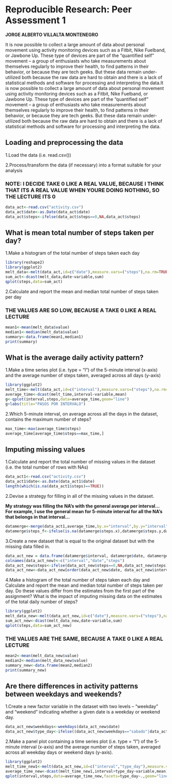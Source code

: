 Reproducible Research: Peer Assessment 1
========================================================
**JORGE ALBERTO VILLALTA MONTENEGRO**

It is now possible to collect a large amount of data about personal movement using activity monitoring devices such as a Fitbit, Nike Fuelband, or Jawbone Up. These type of devices are part of the “quantified self” movement – a group of enthusiasts who take measurements about themselves regularly to improve their health, to find patterns in their behavior, or because they are tech geeks. But these data remain under-utilized both because the raw data are hard to obtain and there is a lack of statistical methods and software for processing and interpreting the data.It is now possible to collect a large amount of data about personal movement using activity monitoring devices such as a Fitbit, Nike Fuelband, or Jawbone Up. These type of devices are part of the “quantified self” movement – a group of enthusiasts who take measurements about themselves regularly to improve their health, to find patterns in their behavior, or because they are tech geeks. But these data remain under-utilized both because the raw data are hard to obtain and there is a lack of statistical methods and software for processing and interpreting the data.

## Loading and preprocessing the data

1.Load the data (i.e. read.csv())

2.Process/transform the data (if necessary) into a format suitable for your analysis

### **NOTE: I DECIDE TAKE 0 LIKE A REAL VALUE, BECAUSE I THINK THAT ITS A REAL VALUE WHEN YOURE DOING NOTHING, SO THE LECTURE ITS 0**


```r
data_act<-read.csv("activity.csv")
data_act$date<-as.Date(data_act$date)
data_act$steps<-ifelse(data_act$steps==0,NA,data_act$steps)
```

## What is mean total number of steps taken per day?

1.Make a histogram of the total number of steps taken each day

```r
library(reshape2)
library(ggplot2)
melt_data<-melt(data_act,id=c("date"),measure.vars=("steps"),na.rm=TRUE)
sum_act<-dcast(melt_data,date~variable,sum)
qplot(steps,data=sum_act)
```

2.Calculate and report the mean and median total number of steps taken per day

### THE VALUES ARE SO LOW, BECAUSE A TAKE 0 LIKE A REAL LECTURE

```r
mean1<-mean(melt_data$value)
median1<-median(melt_data$value)
summary<-data.frame(mean1,median1)
print(summary)
```

## What is the average daily activity pattern?

1.Make a time series plot (i.e. type = "l") of the 5-minute interval (x-axis) and the average number of steps taken, averaged across all days (y-axis)

```r
library(ggplot2)
melt_time<-melt(data_act,id=c("interval"),measure.vars=("steps"),na.rm=TRUE)
average_time<-dcast(melt_time,interval~variable,mean)
g<-qplot(interval,steps,data=average_time,geom="line")
g+labs(title="PASOS POR INTERVALO")
```

2.Which 5-minute interval, on average across all the days in the dataset, contains the maximum number of steps?

```r
max_time<-max(average_time$steps)
average_time[average_time$steps==max_time,]
```
## Imputing missing values

1.Calculate and report the total number of missing values in the dataset (i.e. the total number of rows with NAs)

```r
data_act1<-read.csv("activity.csv")
data_act1$date<-as.Date(data_act1$date)
length(which(is.na(data_act1$steps)==TRUE))
```

2.Devise a strategy for filling in all of the missing values in the dataset.

**My strategy was filling the NA's with the general average per interval... For example, I use the general mean for 5-minute interval for all the NA's that belongs in that interval...**

```r

datamerge<-merge(data_act1,average_time,by.x="interval",by.y="interval")
datamerge$steps_f<-ifelse(is.na(datamerge$steps.x),datamerge$steps.y,datamerge$steps.x)
```

3.Create a new dataset that is equal to the original dataset but with the missing data filled in.

```r
data_act_new = data.frame(datamerge$interval, datamerge$date, datamerge$steps_f)  
colnames(data_act_new)<-c("interval","date","steps")
data_act_new$steps<-ifelse(data_act_new$steps==0,NA,data_act_new$steps)
data_act_new<-data_act_new[order(data_act_new$date, data_act_new$interval),]
```

4.Make a histogram of the total number of steps taken each day and Calculate and report the mean and median total number of steps taken per day. Do these values differ from the estimates from the first part of the assignment? What is the impact of imputing missing data on the estimates of the total daily number of steps?

```r
library(ggplot2)
melt_data_new<-melt(data_act_new,id=c("date"),measure.vars=("steps"),na.rm=TRUE)
sum_act_new<-dcast(melt_data_new,date~variable,sum)
qplot(steps,data=sum_act_new)
```
### THE VALUES ARE THE SAME, BECAUSE A TAKE 0 LIKE A REAL LECTURE

```r
mean2<-mean(melt_data_new$value)
median2<-median(melt_data_new$value)
summary_new<-data.frame(mean2,median2)
print(summary_new)
```
## Are there differences in activity patterns between weekdays and weekends?

1.Create a new factor variable in the dataset with two levels – “weekday” and “weekend” indicating whether a given date is a weekday or weekend day.

```r
data_act_new$weekdays<-weekdays(data_act_new$date)
data_act_new$type_day<-ifelse((data_act_new$weekdays=="sabado"|data_act_new$weekdays=="saturday"|data_act_new$weekdays=="domingo"|data_act_new$weekdays=="sunday"),"weekend","weekday")
```

2.Make a panel plot containing a time series plot (i.e. type = "l") of the 5-minute interval (x-axis) and the average number of steps taken, averaged across all weekday days or weekend days (y-axis). 

```r
library(ggplot2)
melt_time_new1<-melt(data_act_new,id=c("interval","type_day"),measure.vars=("steps"),na.rm=TRUE)
average_time_new<-dcast(melt_time_new1,interval+type_day~variable,mean)
qplot(interval,steps,data=average_time_new,facets=type_day~.,geom="line")

```
